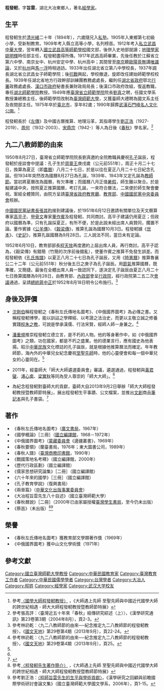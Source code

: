 {{Infobox scholar
| image_name       = 程發軔.jpg
| image_size       = 200px
| image_alt        = 
| image_caption    = 
| name             = 程發軔
| fullname         = 程發軔
| other_names      = 程旨雲
| birth_date       = {{Birth date|1894|04|04}}
| birth_place      = {{QIN}}湖北大冶東鄉
| death_date       = {{Death date and age|1975|05|01|1894|04|04}}
| death_place      = {{ROC}}[[臺北市|臺北市]]
| era              = 
| region           = 
| school_tradition = 
| main_interests   = 《[[左傳|左傳]]》學、中國古曆推算、中國地理沿革
| notable_ideas    = 
| major_works      = 《春秋左氏傳地名圖考》、《中俄國界圖考》
| influences       = [[姚明輝|姚明輝]]、[[歐陽竟無|歐陽竟無]]、[[馬一浮|馬一浮]]
| influenced       = [[劉正浩|劉正浩]]、[[周何|周何]]、[[宋鼎宗|宋鼎宗]]
}}

'''程發軔'''{{BD|1894年|4月4日|1975年|5月1日|}}，字'''旨雲'''，湖北大冶東鄉人，著名[[經學家|經學家]]。

==生平==
程發軔生於[[清|清]][[光緒|光緒]]二十年（1894年），六歲隨兄入[[私塾|私塾]]。1905年入東鄉第七初級小學，受新制教育。1909年考入縣立高等小學，名列榜首。1912年考入[[私立武昌中華大學|私立武昌中華大學]]，翌年轉入[[國立武昌高等師範學校|國立武昌高等師範學校]]國文部，後併入史地部就讀；[[地理學家|地理學家]][[姚明輝|姚明輝]]時任部主任，程發軔盡得所傳。1917年武昌高師畢業，先後任教於江蘇省立第六中學、南京女中、杭州安定中學、杭州高中；其間曾至[[南京|南京]]聽[[歐陽竟無|歐陽竟無]]講[[唯識論|唯識論]]，又於[[杭州|杭州]]與[[馬一浮|馬一浮]]時相過訪。1933年出任湖北省立第八中學校長，1937年調長湖北省立武昌女子師範學院；後[[抗戰|抗戰]]興起，學校撤退，旋即改任建始師範學校校長。1939年任湖北省地方行政幹部訓練團教務處處長，繼則任[[湖北省政府|湖北省政府]]鄂北[[行署|行署]]政務處處長、[[漢口市政府|漢口市政府]]秘書長兼財政局局長；後漢口市政府改組，復返教職，專任[[湖北師範學院|湖北師範學院]]教授。1949年應[[臺灣省立師範學院|臺灣省立師範學院]]院長[[劉真_(教育家)|劉真]]之聘，任國文學系教授兼總務主任，後師範學院改制為[[臺灣師範大學|臺灣師範大學]]，又獲臺師大禮聘為國文系主任及夜間部主任。1975年卒於[[臺北市|臺北市]]，享年82歲；1990年歸葬[[武漢|武漢]][[石門峰名人文化公園|石門峰名人文化公園]]。<ref>參考[http://archives.lib.ntnu.edu.tw/ChengFaRen/master.jsp 〈國學大師程發軔教授〉] {{webarchive|url=https://web.archive.org/web/20140218032048/http://archives.lib.ntnu.edu.tw/ChengFaRen/master.jsp |date=2014-02-18 }}，《大師遇上先師 至聖先師與中國近代國學大師的跨世紀相遇 - 師大大師程發軔教授暨教師節特展》</ref>

程發軔長於《[[左傳|左傳]]》及中國古曆推算、地理沿革，其指導學生[[劉正浩|劉正浩]]（1927-2019）、[[周何|周何]]（1932-2003）、[[宋鼎宗|宋鼎宗]]（1942-）等人為日後《[[春秋_(书)|春秋]]》學名家。<ref>參考張高評：〈臺灣近五十年來「春秋」經傳研究綜述（上）〉，《漢學研究通訊》第23卷第3期（2004年8月），頁2-3。</ref>

==九二八教師節的由來==
1950年8月27日，臺灣省立師範學院院長劉真邀約全院教職員慶祝[[孔子|孔子]]誕辰，程發軔於座談會中提議：孔子生於[[周靈王|周靈王]]庚戌歲（公元前551年），周正十月二十七日，換算為夏正（即[[農曆|農曆]]）八月二十七日，於是以往在夏正八月二十七日紀念孔誕。但1934年突然改為國曆8月27日為孔誕，1939年、1943年又定孔誕為[[教師節|教師節]]。當初將夏曆改為國曆，有欠準確；而國曆八月正值[[暑假|暑假]]，師生難以聚合。於是擬建議中央，按照夏正推算國曆，考訂孔誕，一來符合曆法，二來便於師生聚會慶祝。案經全體贊同，由院方呈請[[臺灣省政府教育廳|臺灣省政府教育廳]]、[[中華民國教育部|教育部]]、[[中國國民黨中央委員會|中國國民黨中央委員會]]核辦。

[[中國國民黨祕書長|中國國民黨祕書長]][[張其昀|張其昀]]接到建議後，於1951年6月12日邀請有關單位及天文曆算專家[[高平子|高平子]]、[[甲骨文|甲骨文]]專家[[董作賓|董作賓]]及程發軔，共同商討。高平子建議仍用夏正；但政府以國曆為準，只有孔誕採夏正，有所不便，於是此說未經出席人員贊同，擱置不論。董作賓據《[[公羊傳|公羊傳]]》、《[[穀梁傳|穀梁傳]]》，推算孔誕為國曆10月3日。程發軔據《[[世本|世本]]》、《[[史記|史記]]》，推算孔誕國曆為9月28日。三人說法不同，當日未有定論。

1952年6月10日，教育部部長[[程天放|程天放]]再度邀約上屆出席人員，再行商討。高平子認為，《穀梁傳》有錯簡（竹簡的次序前後錯亂），使董作賓之推算不免發生誤差。而程發軔依《[[孔氏族譜|孔氏族譜]]》以夏正八月二十七日為孔子誕辰，又用《[[時憲曆|時憲曆]]》推算魯襄公二十二年（公元前551年）秋分後五日之庚子為孔子誕辰。用[[節氣|節氣]]推算國曆，既準確，又簡捷。最後在全體出席人員一致認同下，遂決定孔子誕辰由夏正八月二十七日換算國曆為9月28日，由教育部、[[中華民國內政部|內政部]]會呈[[行政院|行政院]]，經行政院第二五二次[[行政院會議|會議]]通過，呈請[[中華民國總統|總統]][[蔣中正|蔣中正]]於1952年8月18日明令公布施行。<ref>參考林礽乾：〈九二八教師節的由來──紀念推定九二八教師節的程發軔教授〉，《[[國文天地|國文天地]]》第29卷第4期（2013年9月），頁22-24。</ref>

==身後及評價==
*[[沈剛伯|沈剛伯]]稱程發軔之《春秋左氏傳地名圖考》、《中俄國界圖考》為必傳之書。又稱程發軔博學，能以訓詁之學釋經、以考證之法治史，而更以主敬立誠之修養實踐[[程朱理學|程朱之教]]，可說是學承漢儒、行法宋賢，經師人師一身兼之。<ref name="#1">參考林礽乾：〈九二八教師節的由來──紀念推定九二八教師節的程發軔教授〉，《[[國文天地|國文天地]]》第29卷第4期（2013年9月），頁25。</ref>

*[[潘重規|潘重規]]推崇程發軔立德立言，是不朽的人物。他的等身著作中，如《中俄國界圖考》之類，功在國家，都是不朽之盛業。他的德業言行，應有國史為他表揚。昭示[[中華民族|中華民族]]文化標誌的孔子誕辰，就是根據他推算曆法而確定。年年教師節，海內外的中華兒女紀念慶祝[[至聖先師|至聖先師]]時，他的心靈便會和每一個中華兒女的心靈同在。<ref name="#1"/>

*2011年，經臺師大「師大大師遴選委員會」審議，遴選通過，程發軔與[[黃君璧|黃君璧]]、[[溥心畬|溥心畬]]、[[梁實秋|梁實秋]]等同為受人尊崇的「師大大師」。<ref name="#1"/>

*為紀念程發軔對臺師大的貢獻，臺師大自2013年9月2日舉辦「師大大師程發軔教授暨教師節特展」，展出程發軔生平事蹟、公文檔案，並推出[[文創|文創]]商品[[筆記本|筆記本]]與孔子書袋。<ref>{{cite news|url=http://www.lihpao.com/?action-viewnews-itemid-132927|title=程發軔特展 感念永遠的程夫子|publisher=《[[台灣立報|台灣立報]]》|date=2013-09-02|language=zh-tw|accessdate=2014-08-17|archive-date=2014-08-19|archive-url=https://web.archive.org/web/20140819085724/http://www.lihpao.com/?action-viewnews-itemid-132927|dead-url=no}}</ref>

==著作==
*《春秋左氏傳地名圖考》（[[廣文書局|廣文書局]]，1967年）
*《國學概論》［三冊］（[[國立編譯館|國立編譯館]]，1968－1972年）
*《中俄國界圖考》（[[蒙藏委員會|蒙藏委員會]]《邊疆叢書》，1969年）
*《春秋要領》（蘭臺書局，1976年；東大圖書公司，1989年）
*《春秋人譜》（[[臺灣商務印書館|臺灣商務印書館]]，1990年）
*《戰國策地名考釋》（國立編譯館，2000年）
*《歷代行政區劃》（國立編譯館）
*《儒家思想研究論集》［二冊］（國立編譯館）
*《六十年來的國學》［三冊］（國立編譯館）
*《孔子教育學說》（復興書局）
*《兩晉篇》（[[中華文化出版事業委員會|中華文化出版事業委員會]]）
*《大冶程旨雲先生八十自述》（國立臺灣師範大學）
*《春秋曆說》［二冊］（2000年已由家屬授權[[臺灣學生書局|臺灣學生書局]]，至今仍未出版）
*《蔡邕》（未出版）<ref>參考[http://archives.lib.ntnu.edu.tw/ChengFaRen/master_d.jsp 〈程發軔先生著作簡介〉] {{webarchive|url=https://web.archive.org/web/20140819084036/http://archives.lib.ntnu.edu.tw/ChengFaRen/master_d.jsp |date=2014-08-19 }}，《大師遇上先師 至聖先師與中國近代國學大師的跨世紀相遇 - 師大大師程發軔教授暨教師節特展》</ref><ref>參考劉正浩：[http://elearning.ch.ntnu.edu.tw/en/history/master/008.pdf 〈程師旨雲先生的生平與學術貢獻〉]{{Dead link|date=2018年7月 |bot=InternetArchiveBot |fix-attempted=yes }}，《漢學硏究之回顧與前瞻國際學術研討會論文集》（國立臺灣師範大學國文學系，2006年），頁1-15。</ref>

==榮譽==
*《春秋左氏傳地名圖考》獲教育部文學類著作獎（1969年）
*《中俄國界圖考》獲中山文化學術獎（1971年）

==參考文獻==
{{reflist}}

{{Authority control}}
{{DEFAULTSORT:C}}
[[Category:國立臺灣師範大學教授|Category:國立臺灣師範大學教授]]
[[Category:中華民國教育家|Category:中華民國教育家]]
[[Category:臺灣教育工作者|Category:臺灣教育工作者]]
[[Category:中華民國儒學學者|Category:中華民國儒學學者]]
[[Category:台灣學者|Category:台灣學者]]
[[Category:大冶人|Category:大冶人]]
[[Category:程姓|Category:程姓]]
[[Category:經學家|Category:經學家]]
[[Category:武汉大学校友|Category:武汉大学校友]]